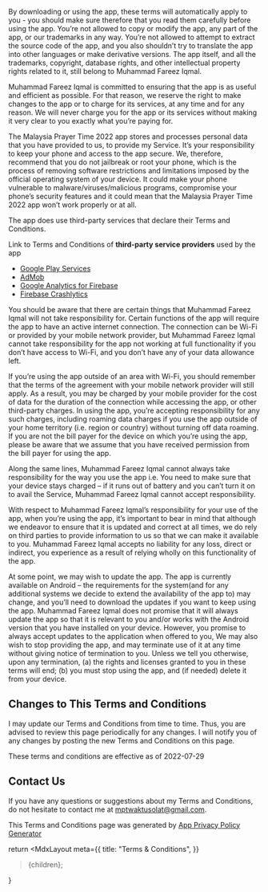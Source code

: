 

By downloading or using the app, these terms will automatically apply to you - you should make sure therefore that you read them carefully before using the app. You’re not allowed to copy or modify the app, any part of the app, or our trademarks in any way. You’re not allowed to attempt to extract the source code of the app, and you also shouldn’t try to translate the app into other languages or make derivative versions. The app itself, and all the trademarks, copyright, database rights, and other intellectual property rights related to it, still belong to Muhammad Fareez Iqmal.

Muhammad Fareez Iqmal is committed to ensuring that the app is as useful and efficient as possible. For that reason, we reserve the right to make changes to the app or to charge for its services, at any time and for any reason. We will never charge you for the app or its services without making it very clear to you exactly what you’re paying for.

The Malaysia Prayer Time 2022 app stores and processes personal data that you have provided to us, to provide my Service. It’s your responsibility to keep your phone and access to the app secure. We, therefore, recommend that you do not jailbreak or root your phone, which is the process of removing software restrictions and limitations imposed by the official operating system of your device. It could make your phone vulnerable to malware/viruses/malicious programs, compromise your phone’s security features and it could mean that the Malaysia Prayer Time 2022 app won’t work properly or at all.

The app does use third-party services that declare their Terms and Conditions.

Link to Terms and Conditions of **third-party service providers** used by the app

- [Google Play Services](https://policies.google.com/terms)
- [AdMob](https://developers.google.com/admob/terms)
- [Google Analytics for Firebase](https://firebase.google.com/terms/analytics)
- [Firebase Crashlytics](https://firebase.google.com/terms/crashlytics)

You should be aware that there are certain things that Muhammad Fareez Iqmal will not take responsibility for. Certain functions of the app will require the app to have an active internet connection. The connection can be Wi-Fi or provided by your mobile network provider, but Muhammad Fareez Iqmal cannot take responsibility for the app not working at full functionality if you don’t have access to Wi-Fi, and you don’t have any of your data allowance left.

If you’re using the app outside of an area with Wi-Fi, you should remember that the terms of the agreement with your mobile network provider will still apply. As a result, you may be charged by your mobile provider for the cost of data for the duration of the connection while accessing the app, or other third-party charges. In using the app, you’re accepting responsibility for any such charges, including roaming data charges if you use the app outside of your home territory (i.e. region or country) without turning off data roaming. If you are not the bill payer for the device on which you’re using the app, please be aware that we assume that you have received permission from the bill payer for using the app.

Along the same lines, Muhammad Fareez Iqmal cannot always take responsibility for the way you use the app i.e. You need to make sure that your device stays charged – if it runs out of battery and you can’t turn it on to avail the Service, Muhammad Fareez Iqmal cannot accept responsibility.

With respect to Muhammad Fareez Iqmal’s responsibility for your use of the app, when you’re using the app, it’s important to bear in mind that although we endeavor to ensure that it is updated and correct at all times, we do rely on third parties to provide information to us so that we can make it available to you. Muhammad Fareez Iqmal accepts no liability for any loss, direct or indirect, you experience as a result of relying wholly on this functionality of the app.

At some point, we may wish to update the app. The app is currently available on Android – the requirements for the system(and for any additional systems we decide to extend the availability of the app to) may change, and you’ll need to download the updates if you want to keep using the app. Muhammad Fareez Iqmal does not promise that it will always update the app so that it is relevant to you and/or works with the Android version that you have installed on your device. However, you promise to always accept updates to the application when offered to you, We may also wish to stop providing the app, and may terminate use of it at any time without giving notice of termination to you. Unless we tell you otherwise, upon any termination, (a) the rights and licenses granted to you in these terms will end; (b) you must stop using the app, and (if needed) delete it from your device.

## Changes to This Terms and Conditions

I may update our Terms and Conditions from time to time. Thus, you are advised to review this page periodically for any changes. I will notify you of any changes by posting the new Terms and Conditions on this page.

These terms and conditions are effective as of 2022-07-29

## Contact Us

If you have any questions or suggestions about my Terms and Conditions, do not hesitate to contact me at mptwaktusolat@gmail.com.

This Terms and Conditions page was generated by [App Privacy Policy Generator](https://app-privacy-policy-generator.nisrulz.com/)

  return <MdxLayout 
  meta={{
    title: "Terms & Conditions",
  }}
  >{children}</MdxLayout>;
 
}